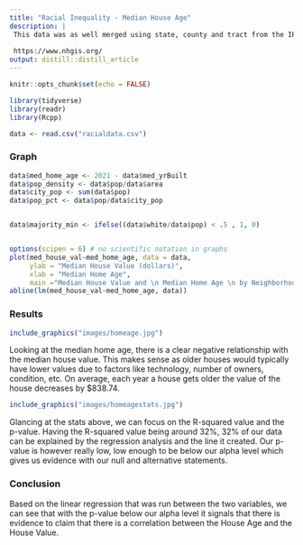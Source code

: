 ```yaml
---
title: "Racial Inequality - Median House Age"
description: |
 This data was as well merged using state, county and tract from the IPUMS NHGIS 2015-2019 American Community Survey 
 
 https://www.nhgis.org/
output: distill::distill_article
---
```


```r
knitr::opts_chunk$set(echo = FALSE)

library(tidyverse)
library(readr)
library(Rcpp)

data <- read.csv("racialdata.csv")
```


### Graph

```r
data$med_home_age <- 2021 - data$med_yrBuilt 
data$pop_density <- data$pop/data$area
data$city_pop <- sum(data$pop)
data$pop_pct <- data$pop/data$city_pop


data$majority_min <- ifelse((data$white/data$pop) < .5 , 1, 0)


options(scipen = 6) # no scientific notation in graphs
plot(med_house_val~med_home_age, data = data, 
     ylab = "Median House Value (dollars)", 
     xlab = "Median Home Age", 
     main ="Median House Value and \n Median Home Age \n by Neighborhood")+
abline(lm(med_house_val~med_home_age, data))

```


### Results

```r
include_graphics("images/homeage.jpg")
```

Looking at the median home age, there is a clear negative relationship with the median house value. This makes sense as older houses would typically have lower values due to factors like technology, number of owners, condition, etc. On average, each year a house gets older the value of the house decreases by $838.74.

```r
include_graphics("images/homeagestats.jpg")
```

Glancing at the stats above, we can focus on the R-squared value and the p-value. Having the R-squared value being around 32%, 32% of our data can be explained by the regression analysis and the line it created. Our p-value is however really low, low enough to be below our alpha level which gives us evidence with our null and alternative statements.

### Conclusion

Based on the linear regression that was run between the two variables, we can see that with the p-value below our alpha level it signals that there is evidence to claim that there is a correlation between the House Age and the House Value.